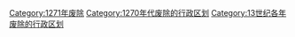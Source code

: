 [[Category:1271年废除|Category:1271年废除]]
[[Category:1270年代废除的行政区划|Category:1270年代废除的行政区划]]
[[Category:13世纪各年废除的行政区划|Category:13世纪各年废除的行政区划]]